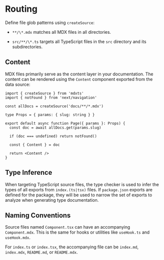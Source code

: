 # Routing

Define file glob patterns using `createSource`:

- `**/\*.mdx` matches all MDX files in all directories.

- `src/**/\*.ts` targets all TypeScript files in the `src` directory and its subdirectories.

## Content

MDX files primarily serve as the content layer in your documentation. The content can be rendered using the `Content` component exported from the data source:

```tsx filename="blog/[slug]/page.tsx"
import { createSource } from 'mdxts'
import { notFound } from 'next/navigation'

const allDocs = createSource('docs/**/*.mdx')

type Props = { params: { slug: string } }

export default async function Page({ params }: Props) {
  const doc = await allDocs.get(params.slug)

  if (doc === undefined) return notFound()

  const { Content } = doc

  return <Content />
}
```

## Type Inference

When targeting TypeScript source files, the type checker is used to infer the types of all exports from `index.(ts|tsx)` files. If `package.json` exports are defined for the package, they will be used to narrow the set of exports to analyze when generating type documentation.

## Naming Conventions

Source files named `Component.tsx` can have an accompanying `Component.mdx`. This is the same for hooks or utilities like `useHook.ts` and `useHook.mdx`.

For `index.ts` or `index.tsx`, the accompanying file can be `index.md`, `index.mdx`, `README.md`, or `README.mdx`.
